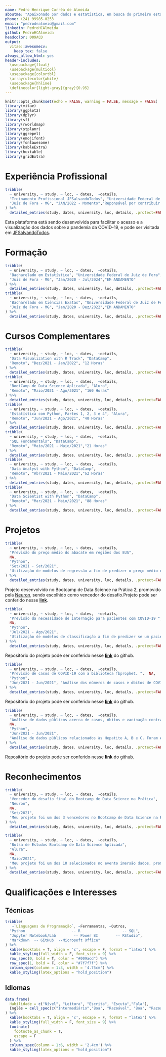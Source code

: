 ---
name: Pedro Henrique Corrêa de Almeida
aboutme: "Apaixonado por dados e estatística, em busca do primeiro estágio onde possa depositar meu tempo, curiosidade e esforço afim de aprender. Interesse em Python, R, SQL com foco na análise e modelagem de dados e aprendizado de máquina na solução de problemas."
phone: (24) 99985-0253
email: "pedrodealmeid@gmail.com"
linkedin: PedroHCAlmeida
github: PedroHCAlmeida
headcolor: 009ACD
output: 
  vitae::awesomecv:
    keep_tex: false
always_allow_html: yes
header-includes:
  \usepackage{float}
  \usepackage{multicol}
  \usepackage{colortbl}
  \arrayrulecolor{white}
  \usepackage{hhline}
  \definecolor{light-gray}{gray}{0.95}
---

```{r setup, include=FALSE}
knitr::opts_chunk$set(echo = FALSE, warning = FALSE, message = FALSE)
library(vitae)
library(ggplot2)
library(dplyr)
library(sf)
library(rworldmap)
library(stplanr)
library(ggrepel)
library(emojifont)
library(fontawesome)
library(kableExtra)
library(huxtable)
library(gridExtra)
```
\faIcon{briefcase} Experiência Profissional 
===========================================
```{r}
tribble(
  ~ university, ~ study, ~ loc, ~ dates,  ~details,
  "Treinamento Profissional JFSalvandoTodos", "Universidade Federal de Juiz de Fora",
  "Juiz de Fora - MG", "JAN/2022 - Momento","Reponsável por contribuir no desenvolvimento da plataforma e nas análises de dados epidemiológicos realizadas nos boletins informativos."
) %>% 
  detailed_entries(study, dates, university, loc, details, .protect=FALSE)
```
Esta plataforma está sendo desenvolvida para facilitar o acesso e a visualização dos dados sobre a pandemia da COVID-19, e pode ser visitada em [JFSalvandoTodos](http://jfsalvandotodos.ufjf.br/#!/).

\faIcon{university} Formação
============================
```{r education}
tribble(
  ~ university, ~ study, ~ loc, ~ dates,  ~details,
  "Bacharelado em Estatística", "Universidade Federal de Juiz de Fora", 
  "Juiz de Fora - MG", "Jan/2020 - Jul/2024","EM ANDAMENTO"
) %>% 
  detailed_entries(study, dates, university, loc, details, .protect=FALSE)
tribble(
  ~ university, ~ study, ~ loc, ~ dates,  ~details,
  "Bacharelado em Ciências Exatas", "Universidade Federal de Juiz de Fora", 
  "Juiz de Fora - MG", "Jan/2020 - Dez/2022","EM ANDAMENTO"
) %>% 
  detailed_entries(study, dates, university, loc, details, .protect=FALSE)
```
\faIcon{book} Cursos Complementares
===================================
```{r}
tribble(
  ~ university, ~ study, ~ loc, ~ dates,  ~details,
  "Data Visualization with R Track", "DataCamp", 
  "Remoto", "Dez/2021 - Jan/2022", "12 Horas"
) %>% 
  detailed_entries(study, dates, university, loc, details, .protect=FALSE)
tribble(
  ~ university, ~ study, ~ loc, ~ dates,  ~details,
  "BootCamp de Data Science Aplicada", "Alura", 
  "Remoto", "Maio/2021 - Ago/2021", "160 Horas"
) %>% 
  detailed_entries(study, dates, university, loc, details, .protect=FALSE)
tribble(
  ~ university, ~ study, ~ loc, ~ dates,  ~details,
  "Estatística com Python, Partes 1, 2, 3 e 4", "Alura", 
  "Remoto", "Jun/2021 - Ago/2021", "40 Horas"
) %>% 
  detailed_entries(study, dates, university, loc, details, .protect=FALSE)
tribble(
  ~ university, ~ study, ~ loc, ~ dates,  ~details,
  "SQL Fundamentals", "DataCamp", 
  "Remoto", "Maio/2021 - Maio/2021","21 Horas"
) %>% 
  detailed_entries(study, dates, university, loc, details, .protect=FALSE)
tribble(
  ~ university, ~ study, ~ loc, ~ dates,  ~details,
  "Data Analyst with Python", "DataCamp", 
  "Remoto", "Abr/2021 - Maio/2021","62 Horas"
) %>% 
  detailed_entries(study, dates, university, loc, details, .protect=FALSE)
tribble(
  ~ university, ~ study, ~ loc, ~ dates,  ~details,
  "Data Scientist with Python", "DataCamp", 
  "Remoto", "Mar/2021 - Maio/2021", "88 Horas"
) %>% 
  detailed_entries(study, dates, university, loc, details, .protect=FALSE)
```
\newpage
\faIcon{clipboard} Projetos
============================

```{r}
tribble(
  ~ university, ~ study, ~ loc, ~ dates,  ~details,
  "Previsão do preço médio do abacate em regiões dos EUA",
  NA,
  "Python",
  "Set/2021 - Set/2021", 
  "Utilização de modelos de regressão a fim de predizer o preço médio do abacate a partir de dados relacionados a sua produção, tipo, região e data."
) %>% 
  detailed_entries(study, dates, university, loc, details, .protect=FALSE)
```

Projeto desenvolvido no Bootcamp de Data Science na Prática 2, promovido pela [Neuron](https://www.linkedin.com/company/neuron-usp/), sendo escolhido como vencedor do desafio.Projeto pode ser conferido nesse **[link](https://colab.research.google.com/drive/1lT7GUrDRoJB3bI9YeAULGasclZ78Xr_x#scrollTo=ee2e75da-d444-4d8e-be08-b8c3ae05e002)**.

```{r}
tribble(
  ~ university, ~ study, ~ loc, ~ dates,  ~details,
  "Previsão da necessidade de internação para pacientes com COVID-19 ",
  NA,
  "Python",
  "Jul/2021 - Ago/2021", 
  "Utilização de modelos de classificação a fim de predizer se um paciente precisará de UTI ao chegar no Hospital. Utilizando uma base de dados do Hospital Sírio-Libanês"
) %>% 
  detailed_entries(study, dates, university, loc, details, .protect=FALSE)
```

Repositório do projeto pode ser conferido nesse **[link](https://github.com/PedroHCAlmeida/Projeto_final_bootcamp)** do github.

```{r}
tribble(
  ~ university, ~ study, ~ loc, ~ dates,  ~details,
  "Previsão de casos de COVID-19 com a biblioteca fbprophet. ",  NA,
  "Python",
  "Jun/2021 - Jun/2021", "Análise dos números de casos e óbitos de COVID-19 por dia, utilizando a biblioteca fbprophet para realizar previsões do número de casos e analisar padrões de sazonalidade."
) %>% 
  detailed_entries(study, dates, university, loc, details, .protect=FALSE)
```

Repositório do projeto pode ser conferido nesse **[link](https://github.com/PedroHCAlmeida/analise_temporal_COVID_Brasil)** do github.

```{r}
tribble(
  ~ university, ~ study, ~ loc, ~ dates,  ~details,
  "Análise de dados públicos acerca de casos, óbitos e vacinação contra as Hepatites A, B e C no Brasil", 
  NA, 
  "Python",
  "Jun/2021 - Jun/2021",
  "Análise de dados públicos relacionados às Hepatite A, B e C. Foram estudados as relações do número de casos, óbitos e vacinas."
) %>% 
  detailed_entries(study, dates, university, loc, details, .protect=FALSE)
```

Repositório do projeto pode ser conferido nesse **[link](https://github.com/PedroHCAlmeida/projeto_um_mal_silencioso)** do github.

\faIcon{clipboard} Reconhecimentos
====================================== 

```{r}
tribble(
  ~ university, ~ study, ~ loc, ~ dates,  ~details,
  "Vencedor do desafio final do Bootcamp de Data Science na Prática", 
  "Neuron", 
  NA,
  "Set/2021",
  "Meu projeto foi um dos 3 vencedores no Bootcamp de Data Science na Prática 2, promovido pela Neuron."
) %>% 
  detailed_entries(study, dates, university, loc, details, .protect=FALSE)
```

```{r}
tribble(
  ~ university, ~ study, ~ loc, ~ dates,  ~details,
  "Bolsa de Estudos Bootcamp de Data Science Aplicada", 
  "Alura", 
  NA,
  "Maio/2021",
  "Meu projeto foi um dos 10 selecionados no evento imersão dados, promovido pela Alura, que ganharam uma bolsa de estudos para o Bootcamp de Data Science Aplicada."
) %>% 
  detailed_entries(study, dates, university, loc, details, .protect=FALSE)
```

\faIcon{brain} Qualificações e Interesses
=========================================

\faIcon{laptop} **Técnicas**
-------------------------------
```{r, results='markup'}
tribble(
   ~`Linguagens de Programação`, ~Ferramentas, ~Outros,
  "Python                     -- R                   -- SQL",
  "Jupyter Notebook/Lab        -- Power BI        -- RStudio",
  "Markdown  -- GitHub  --Microsoft Office"
) %>%
  kable(booktabs = T, align = 'c', escape = F, format = "latex") %>%
  kable_styling(full_width = F, font_size = 9) %>% 
  row_spec(0, bold = T, color = "#009acd") %>% 
  row_spec(1, bold = F, color = "#7f7f7f") %>% 
  column_spec(column = 1:3, width = '4.75cm') %>%
  kable_styling(latex_options = "hold_position")
```

\faIcon{language} **Idiomas**
-------------------------------
```{r, results='markup'}
data.frame(
  Habilidade = c("Nível", "Leitura", "Escrita", "Escuta","Fala"),
  Inglês = cell_spec(c("Intermediário","Boa", "Razoável", "Boa", "Razoável"), 'latex', color = '#009acd')
) %>%
  kable(booktabs = T, align = 'c', escape = F, format = "latex") %>%
  kable_styling(full_width = F, font_size = 9) %>% 
  footnote(
    footnote_as_chunk = T,
    escape = F
  ) %>%
  column_spec(column = 1:6, width = '2.4cm') %>%
  kable_styling(latex_options = "hold_position")
```



